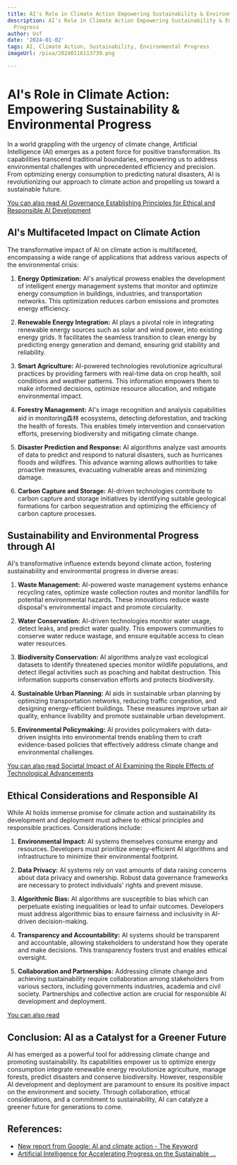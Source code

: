```yaml
---
title: AI's Role in Climate Action Empowering Sustainability & Environmental Progress
description: AI's Role in Climate Action Empowering Sustainability & Environmental
  Progress
author: Usf
date: '2024-01-02'
tags: AI, Climate Action, Sustainability, Environmental Progress
imageUrl: /pixa/20240116113739.png

---
```

# AI's Role in Climate Action: Empowering Sustainability & Environmental Progress

In a world grappling with  the urgency  of  climate change, Artificial Intelligence (AI) emerges as  a potent force for  positive  transformation. Its capabilities transcend traditional boundaries, empowering us to  address environmental  challenges with unprecedented efficiency and precision. From optimizing energy consumption to predicting natural disasters, AI is revolutionizing our approach to climate action and propelling us toward  a sustainable future.

[You can also  read AI Governance Establishing Principles for Ethical and Responsible AI Development](AI%20Governance%20Establishing%20Principles%20for%20Ethical%20and%20Responsible%20AI%20Development)


## AI's Multifaceted Impact on Climate Action

The transformative  impact of AI on  climate action  is  multifaceted, encompassing a wide range of applications that address various aspects of the environmental crisis:

1. **Energy Optimization:** AI's analytical prowess enables the development  of intelligent energy management systems that monitor and optimize  energy consumption in buildings,  industries, and transportation networks. This optimization reduces carbon emissions and promotes energy efficiency.

2. **Renewable Energy Integration:** AI plays a pivotal role in integrating renewable energy sources such as solar and wind power,  into existing energy grids. It facilitates the seamless  transition to clean energy by predicting energy generation and demand, ensuring grid stability and reliability.

3. **Smart Agriculture:** AI-powered technologies revolutionize agricultural practices by providing farmers with real-time data on crop health, soil conditions and weather patterns. This information empowers them to make informed decisions, optimize resource allocation, and mitigate environmental impact.

4. **Forestry Management:** AI's  image recognition and analysis capabilities aid in  monitoring森林 ecosystems, detecting deforestation, and tracking the health of forests. This enables timely intervention and conservation efforts, preserving biodiversity and mitigating climate change.

5. **Disaster Prediction and Response:** AI algorithms analyze vast amounts of data to predict  and respond to natural disasters, such as  hurricanes floods and wildfires. This advance warning allows  authorities to take proactive measures, evacuating vulnerable areas and minimizing damage.

6. **Carbon Capture and Storage:** AI-driven technologies contribute  to  carbon  capture and storage initiatives by  identifying suitable geological formations for carbon sequestration and optimizing the efficiency of  carbon capture processes.

## Sustainability  and Environmental Progress through AI

AI's transformative influence extends beyond climate  action, fostering sustainability and environmental progress in diverse areas:

1. **Waste Management:** AI-powered waste management systems enhance recycling rates, optimize waste collection routes and monitor landfills for  potential environmental hazards. These innovations reduce waste disposal's environmental impact and  promote circularity.

2. **Water Conservation:**  AI-driven technologies monitor water usage, detect leaks,  and predict water quality. This empowers communities to conserve water reduce wastage, and ensure equitable access to clean water resources.

3.  **Biodiversity  Conservation:** AI algorithms analyze vast ecological datasets to identify threatened species monitor wildlife  populations, and detect illegal activities such as poaching and habitat destruction. This information supports conservation efforts and protects biodiversity.

4. **Sustainable Urban Planning:** AI aids in  sustainable  urban  planning by optimizing  transportation networks,  reducing traffic congestion, and  designing energy-efficient buildings. These measures improve urban air quality, enhance livability  and  promote sustainable urban development.

5. **Environmental Policymaking:** AI provides policymakers with data-driven insights into environmental trends enabling them to craft  evidence-based policies that effectively address climate change and environmental challenges.

[You can also read Societal Impact of AI Examining  the Ripple Effects of  Technological Advancements](Societal%20Impact%20of%20AI%20Examining%20the%20Ripple%20Effects%20of%20Technological%20Advancements)


## Ethical  Considerations and Responsible AI

While AI  holds immense promise for  climate action and sustainability its development  and deployment must adhere to  ethical principles and  responsible practices. Considerations include:

1. **Environmental  Impact:** AI systems themselves consume energy and resources. Developers must  prioritize energy-efficient AI algorithms and infrastructure to minimize their  environmental  footprint.

2. **Data Privacy:** AI systems rely on vast amounts of data raising concerns about data  privacy and ownership. Robust  data governance frameworks are necessary to protect individuals' rights and prevent misuse.

3.  **Algorithmic Bias:** AI algorithms are susceptible to bias which can perpetuate existing inequalities or lead to unfair outcomes. Developers must address algorithmic bias to ensure fairness and inclusivity in AI-driven  decision-making.

4. **Transparency and  Accountability:** AI  systems should be transparent and accountable, allowing stakeholders to  understand how they operate and make decisions. This  transparency fosters trust and enables ethical oversight.

5.  **Collaboration and Partnerships:** Addressing climate change and achieving sustainability require  collaboration among stakeholders from various sectors, including governments industries, academia and civil society. Partnerships and collective action are crucial for responsible AI development and deployment.

[You  can also read ]()


## Conclusion: AI as a Catalyst for a Greener Future

AI has emerged as a  powerful tool for addressing climate change and promoting sustainability. Its capabilities empower us to  optimize energy consumption integrate renewable energy revolutionize agriculture, manage forests, predict disasters and conserve biodiversity. However, responsible AI development and deployment are paramount to ensure its positive impact on the environment and society. Through collaboration, ethical  considerations, and a  commitment to  sustainability, AI  can catalyze a greener future for generations to come.

## References:
- [New report from Google: AI and climate action - The Keyword](https://blog.google/outreach-initiatives/sustainability/report-ai-sustainability-google-cop28/)
- [Artificial Intelligence for Accelerating Progress on the Sustainable ...](https://www.state.gov/artificial-intelligence-for-accelerating-progress-on-the-sustainable-development-goals-addressing-societys-greatest-challenges/)
